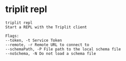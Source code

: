 # triplit repl

```
triplit repl
Start a REPL with the Triplit client

Flags:
--token, -t Service Token
--remote, -r Remote URL to connect to
--schemaPath, -P File path to the local schema file
--noSchema, -N Do not load a schema file
```
